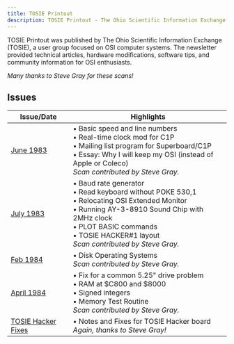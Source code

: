 ```yaml
---
title: TOSIE Printout
description: TOSIE Printout - The Ohio Scientific Information Exchange newsletter
---
```


TOSIE Printout was published by The Ohio Scientific Information Exchange (TOSIE), a user group focused on OSI computer systems. The newsletter provided technical articles, hardware modifications, software tips, and community information for OSI enthusiasts.

*Many thanks to Steve Gray for these scans!*

## Issues

| Issue/Date | Highlights |
|------------|------------|
| [June 1983](/TOSIE/TOSIE-June26-1983.pdf) | • Basic speed and line numbers<br/>• Real-time clock mod for C1P<br/>• Mailing list program for Superboard/C1P<br/>• Essay: Why I will keep my OSI (instead of Apple or Coleco)<br/>*Scan contributed by Steve Gray.* |
| [July 1983](/TOSIE/TOSIE-July31-1983.pdf) | • Baud rate generator<br/>• Read keyboard without POKE 530,1<br/>• Relocating OSI Extended Monitor<br/>• Running AY-3-8910 Sound Chip with 2MHz clock<br/>• PLOT BASIC commands<br/>• TOSIE HACKER#1 layout<br/>*Scan contributed by Steve Gray.* |
| [Feb 1984](/TOSIE/TOSIE-Feb26-1984.pdf) | • Disk Operating Systems<br/>*Scan contributed by Steve Gray.* |
| [April 1984](/TOSIE/TOSIE-Apr1-1984.pdf) | • Fix for a common 5.25" drive problem<br/>• RAM at $C800 and $8000<br/>• Signed integers<br/>• Memory Test Routine<br/>*Scan contributed by Steve Gray.* |
| [TOSIE Hacker Fixes](/TOSIE/TOSIE_Hacker_Fixes.pdf) | • Notes and Fixes for TOSIE Hacker board<br/>*Again, thanks to Steve Gray!* |